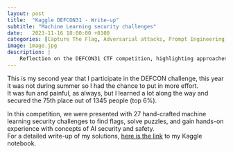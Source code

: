 ```yaml
---
layout: post
title:  "Kaggle DEFCON31 - Write-up"
subtitle: "Machine Learning security challenges"
date:   2023-11-16 18:00:00 +0100
categories: [Capture The Flag, Adversarial attacks, Prompt Engineering, Kaggle, Competitions]
image: image.jpg
description: |
    Reflection on the DEFCON31 CTF competition, highlighting approaches and techniques in cybersecurity.
---
```


This is my second year that I participate in the DEFCON challenge, this year it was not during summer so I had the chance to put in more effort. \
It was fun and painful, as always, but I learned a lot along the way and secured the 75th place out of 1345 people (top 6%).

In this competition, we were presented with 27 hand-crafted machine learning security challenges to find flags, solve puzzles, and gain hands-on experience with concepts of AI security and safety.\
For a detailed write-up of my solutions, [here is the link](https://www.kaggle.com/code/jacoporepossi/defcon31-ctf-top-6-22-flags-solutions) to my Kaggle notebook.